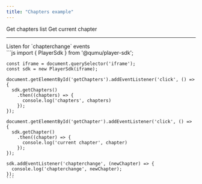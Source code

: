 ```yaml
---
title: "Chapters example"
---
```



<Playground url={IFRAME_URL}>
  <div slot="actions" className="actions">
    <PlaygroundButton type="get" command="getChapters">Get chapters list</PlaygroundButton>
    <PlaygroundButton type="get" command="getChapter">Get current chapter</PlaygroundButton>
    <hr/>
    <PlaygroundCheckbox id="addEventListener" checked={true} event="chapterchange">Listen for `chapterchange` events</PlaygroundCheckbox>
  </div>
  <div slot="code">
    ```js
    import { PlayerSdk } from '@qumu/player-sdk';

    const iframe = document.querySelector('iframe');
    const sdk = new PlayerSdk(iframe);

    document.getElementById('getChapters').addEventListener('click', () => {
      sdk.getChapters()
        .then((chapters) => {
          console.log('chapters', chapters)
        });
    });

    document.getElementById('getChapter').addEventListener('click', () => {
      sdk.getChapter()
        .then((chapter) => {
          console.log('current chapter', chapter)
        });
    });

    sdk.addEventListener('chapterchange', (newChapter) => {
      console.log('chapterchange', newChapter);
    });
    ```
  </div>
</Playground>

